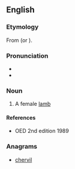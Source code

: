 ==English==

===Etymology===
From {{etyl|ang|en}} {{m|ang|cilfor}} (or {{m|ang|ceolfor}}).

===Pronunciation===
* {{IPA|/ˈtʃɪlvɚ/|lang=en}}
* {{rhymes|ɪlvə(r)|lang=en}}

===Noun===
{{en-noun}}

# A female [[lamb]]

====References====
* OED 2nd edition 1989

===Anagrams===
* [[chervil#English|chervil]]